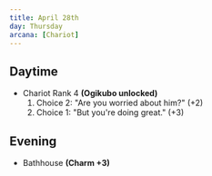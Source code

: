 ```yaml
---
title: April 28th
day: Thursday
arcana: [Chariot]
---
```


## Daytime
- Chariot Rank 4 **(Ogikubo unlocked)**
    1. Choice 2: "Are you worried about him?" (+2)
    1. Choice 1: "But you're doing great." (+3)

## Evening
- Bathhouse **(Charm +3)**
